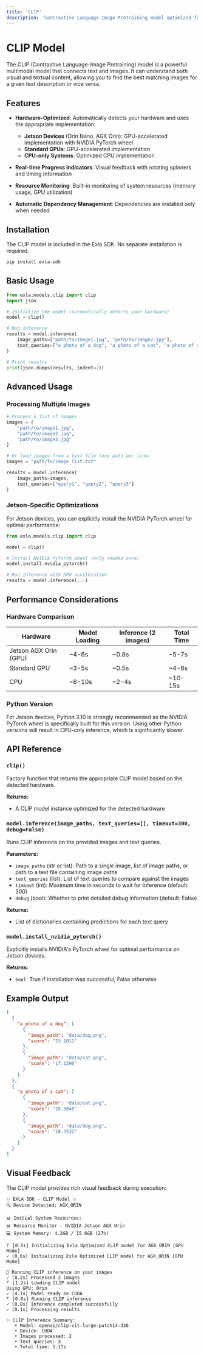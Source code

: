 ```yaml
---
title: 'CLIP'
description: 'Contrastive Language-Image Pretraining model optimized for Jetson and other devices'
---
```


# CLIP Model

The CLIP (Contrastive Language-Image Pretraining) model is a powerful multimodal model that connects text and images. It can understand both visual and textual content, allowing you to find the best matching images for a given text description or vice versa.

## Features

- **Hardware-Optimized**: Automatically detects your hardware and uses the appropriate implementation:
  - **Jetson Devices** (Orin Nano, AGX Orin): GPU-accelerated implementation with NVIDIA PyTorch wheel
  - **Standard GPUs**: GPU-accelerated implementation
  - **CPU-only Systems**: Optimized CPU implementation
  
- **Real-time Progress Indicators**: Visual feedback with rotating spinners and timing information
  
- **Resource Monitoring**: Built-in monitoring of system resources (memory usage, GPU utilization)
  
- **Automatic Dependency Management**: Dependencies are installed only when needed

## Installation

The CLIP model is included in the Exla SDK. No separate installation is required.

```bash
pip install exla-sdk
```

## Basic Usage

```python
from exla.models.clip import clip
import json

# Initialize the model (automatically detects your hardware)
model = clip()

# Run inference
results = model.inference(
    image_paths=["path/to/image1.jpg", "path/to/image2.jpg"],
    text_queries=["a photo of a dog", "a photo of a cat", "a photo of a bird"]
)

# Print results
print(json.dumps(results, indent=2))
```

## Advanced Usage

### Processing Multiple Images

```python
# Process a list of images
images = [
    "path/to/image1.jpg",
    "path/to/image2.jpg",
    "path/to/image3.jpg"
]

# Or load images from a text file (one path per line)
images = "path/to/image_list.txt"

results = model.inference(
    image_paths=images,
    text_queries=["query1", "query2", "query3"]
)
```

### Jetson-Specific Optimizations

For Jetson devices, you can explicitly install the NVIDIA PyTorch wheel for optimal performance:

```python
from exla.models.clip import clip

model = clip()

# Install NVIDIA PyTorch wheel (only needed once)
model.install_nvidia_pytorch()

# Run inference with GPU acceleration
results = model.inference(...)
```

## Performance Considerations

### Hardware Comparison

| Hardware | Model Loading | Inference (2 images) | Total Time |
|----------|---------------|----------------------|------------|
| Jetson AGX Orin (GPU) | ~4-6s | ~0.8s | ~5-7s |
| Standard GPU | ~3-5s | ~0.5s | ~4-6s |
| CPU | ~8-10s | ~2-4s | ~10-15s |

### Python Version

For Jetson devices, Python 3.10 is strongly recommended as the NVIDIA PyTorch wheel is specifically built for this version. Using other Python versions will result in CPU-only inference, which is significantly slower.

## API Reference

### `clip()`

Factory function that returns the appropriate CLIP model based on the detected hardware.

**Returns:**
- A CLIP model instance optimized for the detected hardware

### `model.inference(image_paths, text_queries=[], timeout=300, debug=False)`

Runs CLIP inference on the provided images and text queries.

**Parameters:**
- `image_paths` (str or list): Path to a single image, list of image paths, or path to a text file containing image paths
- `text_queries` (list): List of text queries to compare against the images
- `timeout` (int): Maximum time in seconds to wait for inference (default: 300)
- `debug` (bool): Whether to print detailed debug information (default: False)

**Returns:**
- List of dictionaries containing predictions for each text query

### `model.install_nvidia_pytorch()`

Explicitly installs NVIDIA's PyTorch wheel for optimal performance on Jetson devices.

**Returns:**
- `bool`: True if installation was successful, False otherwise

## Example Output

```json
[
  {
    "a photo of a dog": [
      {
        "image_path": "data/dog.png",
        "score": "23.1011"
      },
      {
        "image_path": "data/cat.png",
        "score": "17.1396"
      }
    ]
  },
  {
    "a photo of a cat": [
      {
        "image_path": "data/cat.png",
        "score": "25.3045"
      },
      {
        "image_path": "data/dog.png",
        "score": "18.7532"
      }
    ]
  }
]
```

## Visual Feedback

The CLIP model provides rich visual feedback during execution:

```
✨ EXLA SDK - CLIP Model ✨
🔍 Device Detected: AGX_ORIN

📊 Initial System Resources:
📊 Resource Monitor - NVIDIA Jetson AGX Orin
💻 System Memory: 4.2GB / 15.6GB (27%)

⠏ [0.5s] Initializing Exla Optimized CLIP model for AGX_ORIN [GPU Mode]
✓ [0.6s] Initializing Exla Optimized CLIP model for AGX_ORIN [GPU Mode]

🚀 Running CLIP inference on your images
✓ [0.2s] Processed 2 images
⠋ [1.2s] Loading CLIP model
Using GPU: Orin
✓ [4.1s] Model ready on CUDA
⠋ [0.0s] Running CLIP inference
✓ [0.8s] Inference completed successfully
✓ [0.1s] Processing results

✨ CLIP Inference Summary:
   • Model: openai/clip-vit-large-patch14-336
   • Device: CUDA
   • Images processed: 2
   • Text queries: 3
   • Total time: 5.17s
``` 